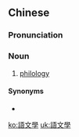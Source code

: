 {{also|语文学}}
==Chinese==
{{zh-forms|s=语文学|type=21}}

===Pronunciation===
{{zh-pron
|m=yǔwénxué
|c=jyu5 man4 hok6
|cat=n
}}

===Noun===
{{zh-noun}}

# [[philology]]

====Synonyms====
* {{zh-l|文字學}}

[[ko:語文學]]
[[uk:語文學]]
